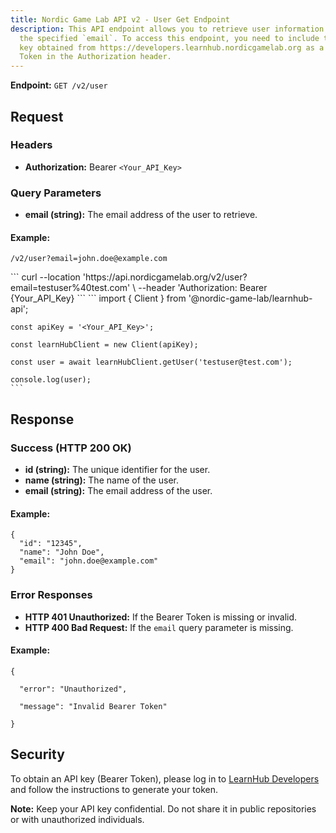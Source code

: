 ```yaml
---
title: Nordic Game Lab API v2 - User Get Endpoint
description: This API endpoint allows you to retrieve user information based on
  the specified `email`. To access this endpoint, you need to include the API
  key obtained from https://developers.learnhub.nordicgamelab.org as a Bearer
  Token in the Authorization header.
---
```



**Endpoint:** `GET /v2/user`

## Request

### Headers

- **Authorization:** Bearer `<Your_API_Key>`

### Query Parameters

- **email (string):** The email address of the user to retrieve.

#### Example:

```
/v2/user?email=john.doe@example.com
```
<Tabs>
 <TabItem label="Curl">
    ```
    curl --location 'https://api.nordicgamelab.org/v2/user?email=testuser%40test.com' \
    --header 'Authorization: Bearer {Your_API_Key}
    ```
  </TabItem>
  <TabItem label="Node JS SDK">
    ```
    import { Client } from '@nordic-game-lab/learnhub-api';

    const apiKey = '<Your_API_Key>';

    const learnHubClient = new Client(apiKey);

    const user = await learnHubClient.getUser('testuser@test.com');

    console.log(user);
    ```
  </TabItem>
</Tabs>

## Response

### Success (HTTP 200 OK)

- **id (string):** The unique identifier for the user.
- **name (string):** The name of the user.
- **email (string):** The email address of the user.

#### Example:

```
{
  "id": "12345",
  "name": "John Doe",
  "email": "john.doe@example.com"
}
```

### Error Responses

- **HTTP 401 Unauthorized:** If the Bearer Token is missing or invalid.
- **HTTP 400 Bad Request:** If the `email` query parameter is missing.

#### Example:

```
{

  "error": "Unauthorized",

  "message": "Invalid Bearer Token"

}
```

## Security

To obtain an API key (Bearer Token), please log in to [LearnHub Developers](https://developers.learnhub.nordicgamelab.org) and follow the instructions to generate your token.

**Note:** Keep your API key confidential. Do not share it in public repositories or with unauthorized individuals.
